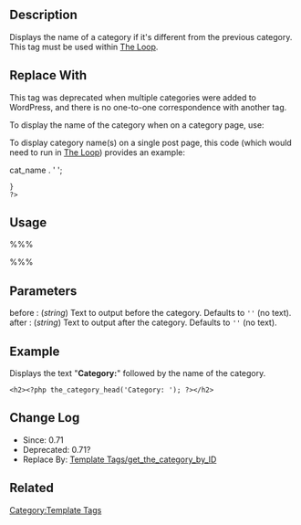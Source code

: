 {{Languages|
{{en|Function Reference/the_category_head}}
{{ja|テンプレートタグ/the_category_head}}
}}

== Description ==

Displays the name of a category if it's different from the previous category. This tag must be used within [[The Loop]].

== Replace With ==

This tag was deprecated when multiple categories were added to WordPress, and there is no one-to-one correspondence with another tag. 

To display the name of the category when on a category page, use:

 <?php echo get_the_category_by_ID($cat); ?>

To display category name(s) on a single post page, this code (which would need to run in [[The Loop]]) provides an example:

 <?php
 foreach(get_the_category() as $category) {
     echo $category->cat_name . ' '; 
 }
 ?>

== Usage ==

%%% <?php the_category_head( $before, $after ); ?> %%%

== Parameters ==

; before : (''string'') Text to output before the category. Defaults to <tt>&#39;&#39;</tt> (no text).
; after : (''string'') Text to output after the category. Defaults to <tt>&#39;&#39;</tt> (no text).

== Example ==

Displays the text "'''Category: '''" followed by the name of the category.

 &lt;h2&gt;<?php the_category_head('Category: '); ?>&lt;/h2&gt;

== Change Log ==

* Since: 0.71
* Deprecated: 0.71?
* Replace By: [[Template Tags/get_the_category_by_ID]]

== Related ==

{{Category Tags}}

{{Tag Footer}}

[[Category:Template Tags]]